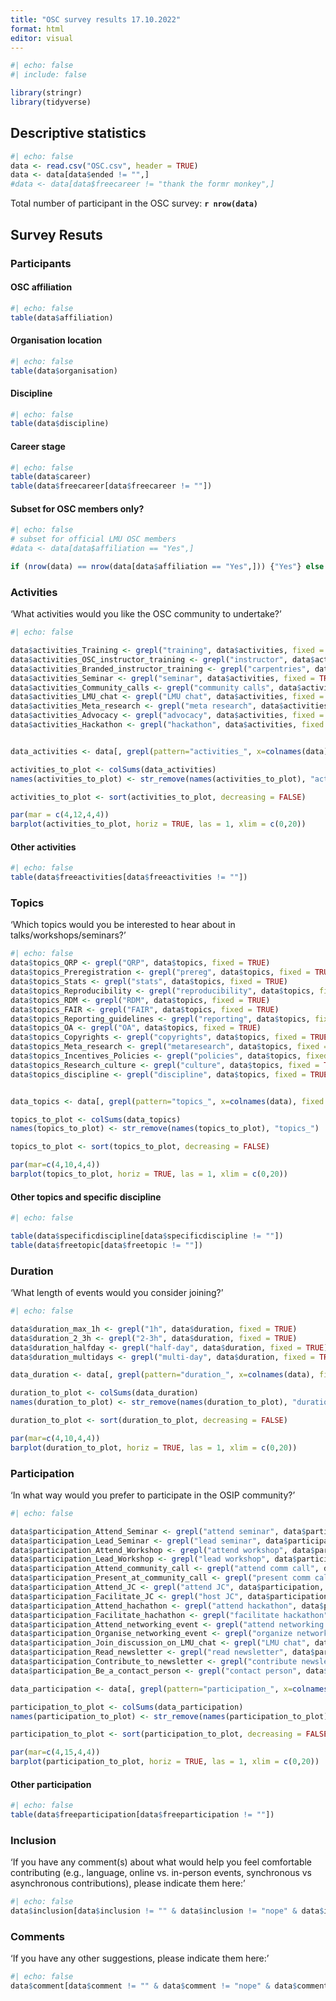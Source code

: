 ```yaml
---
title: "OSC survey results 17.10.2022"
format: html
editor: visual
---
```


```r
#| echo: false
#| include: false

library(stringr)
library(tidyverse)

```

## Descriptive statistics

```r
#| echo: false
data <- read.csv("OSC.csv", header = TRUE)
data <- data[data$ended != "",]
#data <- data[data$freecareer != "thank the formr monkey",]
```

Total number of participant in the OSC survey: **`r nrow(data)`**

## Survey Resuts

### Participants

#### OSC affiliation

```r
#| echo: false
table(data$affiliation)
```

#### Organisation location

```r
#| echo: false
table(data$organisation)
```

#### Discipline

```r
#| echo: false
table(data$discipline)
```

#### Career stage

```r
#| echo: false
table(data$career)
table(data$freecareer[data$freecareer != ""])

```

#### Subset for OSC members only?

```r
#| echo: false
# subset for official LMU OSC members
#data <- data[data$affiliation == "Yes",]

if (nrow(data) == nrow(data[data$affiliation == "Yes",])) {"Yes"} else {"No"}
```

### Activities

'What activities would you like the OSC community to undertake?'

```r
#| echo: false

data$activities_Training <- grepl("training", data$activities, fixed = TRUE)
data$activities_OSC_instructor_training <- grepl("instructor", data$activities, fixed = TRUE)
data$activities_Branded_instructor_training <- grepl("carpentries", data$activities, fixed = TRUE)
data$activities_Seminar <- grepl("seminar", data$activities, fixed = TRUE)
data$activities_Community_calls <- grepl("community calls", data$activities, fixed = TRUE)
data$activities_LMU_chat <- grepl("LMU chat", data$activities, fixed = TRUE)
data$activities_Meta_research <- grepl("meta research", data$activities, fixed = TRUE)
data$activities_Advocacy <- grepl("advocacy", data$activities, fixed = TRUE)
data$activities_Hackathon <- grepl("hackathon", data$activities, fixed = TRUE)


data_activities <- data[, grepl(pattern="activities_", x=colnames(data), fixed = TRUE)]

activities_to_plot <- colSums(data_activities)
names(activities_to_plot) <- str_remove(names(activities_to_plot), "activities_")

activities_to_plot <- sort(activities_to_plot, decreasing = FALSE)

par(mar = c(4,12,4,4))
barplot(activities_to_plot, horiz = TRUE, las = 1, xlim = c(0,20))


```

#### Other activities

```r
#| echo: false
table(data$freeactivities[data$freeactivities != ""])
```

### Topics

'Which topics would you be interested to hear about in talks/workshops/seminars?'

```r
#| echo: false
data$topics_QRP <- grepl("QRP", data$topics, fixed = TRUE)
data$topics_Preregistration <- grepl("prereg", data$topics, fixed = TRUE)
data$topics_Stats <- grepl("stats", data$topics, fixed = TRUE)
data$topics_Reproducibility <- grepl("reproducibility", data$topics, fixed = TRUE)
data$topics_RDM <- grepl("RDM", data$topics, fixed = TRUE)
data$topics_FAIR <- grepl("FAIR", data$topics, fixed = TRUE)
data$topics_Reporting_guidelines <- grepl("reporting", data$topics, fixed = TRUE)
data$topics_OA <- grepl("OA", data$topics, fixed = TRUE)
data$topics_Copyrights <- grepl("copyrights", data$topics, fixed = TRUE)
data$topics_Meta_research <- grepl("metaresearch", data$topics, fixed = TRUE)
data$topics_Incentives_Policies <- grepl("policies", data$topics, fixed = TRUE)
data$topics_Research_culture <- grepl("culture", data$topics, fixed = TRUE)
data$topics_discipline <- grepl("discipline", data$topics, fixed = TRUE)


data_topics <- data[, grepl(pattern="topics_", x=colnames(data), fixed = TRUE)]

topics_to_plot <- colSums(data_topics)
names(topics_to_plot) <- str_remove(names(topics_to_plot), "topics_")

topics_to_plot <- sort(topics_to_plot, decreasing = FALSE)

par(mar=c(4,10,4,4))
barplot(topics_to_plot, horiz = TRUE, las = 1, xlim = c(0,20))


```

#### Other topics and specific discipline

```r
#| echo: false

table(data$specificdiscipline[data$specificdiscipline != ""])
table(data$freetopic[data$freetopic != ""])
```

### Duration

'What length of events would you consider joining?'

```r
#| echo: false

data$duration_max_1h <- grepl("1h", data$duration, fixed = TRUE)
data$duration_2_3h <- grepl("2-3h", data$duration, fixed = TRUE)
data$duration_halfday <- grepl("half-day", data$duration, fixed = TRUE)
data$duration_multidays <- grepl("multi-day", data$duration, fixed = TRUE)

data_duration <- data[, grepl(pattern="duration_", x=colnames(data), fixed = TRUE)]

duration_to_plot <- colSums(data_duration)
names(duration_to_plot) <- str_remove(names(duration_to_plot), "duration_")

duration_to_plot <- sort(duration_to_plot, decreasing = FALSE)

par(mar=c(4,10,4,4))
barplot(duration_to_plot, horiz = TRUE, las = 1, xlim = c(0,20))


```

### Participation

'In what way would you prefer to participate in the OSIP community?'

```r
#| echo: false

data$participation_Attend_Seminar <- grepl("attend seminar", data$participation, fixed = TRUE)
data$participation_Lead_Seminar <- grepl("lead seminar", data$participation, fixed = TRUE)
data$participation_Attend_Workshop <- grepl("attend workshop", data$participation, fixed = TRUE)
data$participation_Lead_Workshop <- grepl("lead workshop", data$participation, fixed = TRUE)
data$participation_Attend_community_call <- grepl("attend comm call", data$participation, fixed = TRUE)
data$participation_Present_at_community_call <- grepl("present comm call", data$participation, fixed = TRUE)
data$participation_Attend_JC <- grepl("attend JC", data$participation, fixed = TRUE)
data$participation_Facilitate_JC <- grepl("host JC", data$participation, fixed = TRUE)
data$participation_Attend_hachathon <- grepl("attend hackathon", data$participation, fixed = TRUE)
data$participation_Facilitate_hachathon <- grepl("facilitate hackathon", data$participation, fixed = TRUE)
data$participation_Attend_networking_event <- grepl("attend networking event", data$participation, fixed = TRUE)
data$participation_Organise_networking_event <- grepl("organize networking event", data$participation, fixed = TRUE)
data$participation_Join_discussion_on_LMU_chat <- grepl("LMU chat", data$participation, fixed = TRUE)
data$participation_Read_newsletter <- grepl("read newsletter", data$participation, fixed = TRUE)
data$participation_Contribute_to_newsletter <- grepl("contribute newsletter", data$participation, fixed = TRUE)
data$participation_Be_a_contact_person <- grepl("contact person", data$participation, fixed = TRUE)

data_participation <- data[, grepl(pattern="participation_", x=colnames(data), fixed = TRUE)]

participation_to_plot <- colSums(data_participation)
names(participation_to_plot) <- str_remove(names(participation_to_plot), "participation_")

participation_to_plot <- sort(participation_to_plot, decreasing = FALSE)

par(mar=c(4,15,4,4))
barplot(participation_to_plot, horiz = TRUE, las = 1, xlim = c(0,20))


```

#### Other participation

```r
#| echo: false
table(data$freeparticipation[data$freeparticipation != ""])
```

### Inclusion

'If you have any comment(s) about what would help you feel comfortable contributing (e.g., language, online vs. in-person events, synchronous vs asynchronous contributions), please indicate them here:'

```r
#| echo: false
data$inclusion[data$inclusion != "" & data$inclusion != "nope" & data$inclusion != "/" & data$inclusion != "nothing" & data$inclusion != "." & data$inclusion != "x" & data$inclusion != "leer" & data$inclusion != " " & data$inclusion != "-" & data$inclusion != "not sure" & data$inclusion != "--"]
```

### Comments

'If you have any other suggestions, please indicate them here:'

```r
#| echo: false
data$comment[data$comment != "" & data$comment != "nope" & data$comment != "/" & data$comment != "nothing" & data$comment != "." & data$comment != "x" & data$comment != "leer" & data$comment != " " & data$comment != "-" & data$comment != "not sure" & data$comment != "--" & data$comment != "No." & data$comment != "No" & data$comment != "nope :)" & !is.na(data$comment) & data$comment != "No other comments." & data$comment != "no" & data$comment != "nein"]
```
